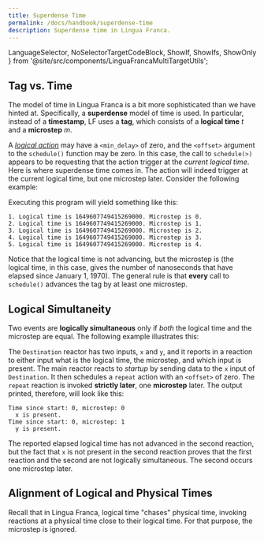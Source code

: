```yaml
---
title: Superdense Time
permalink: /docs/handbook/superdense-time
description: Superdense time in Lingua Franca.
---
```


  LanguageSelector,
  NoSelectorTargetCodeBlock,
  ShowIf, ShowIfs, ShowOnly
} from '@site/src/components/LinguaFrancaMultiTargetUtils';

<LanguageSelector c cpp py rs ts />

## Tag vs. Time

The model of time in Lingua Franca is a bit more sophisticated than we have hinted at. Specifically, a **superdense** model of time is used. In particular, instead of a **timestamp**, LF uses a **tag**, which consists of a **logical time** _t_ and a **microstep** _m_.

A [$logical$ $action$](<../writing-reactors/Actions.mdx#logical-actions>) may have a `<min_delay>` of zero, and the `<offset>` argument to the `schedule()` function may be zero. In this case, the call to `schedule(>)` appears to be requesting that the action trigger at the _current logical time_. Here is where superdense time comes in. The action will indeed trigger at the current logical time, but one microstep later. Consider the following example:


<NoSelectorTargetCodeBlock c={C_Microsteps} cpp={Cpp_Microsteps} py={Py_Microsteps} rs={Rs_Microsteps} ts={TS_Microsteps} lf />


<MicrostepsSVG title="Lingua Franca diagram: Microsteps" role="img" width="150" />

Executing this program will yield something like this:

```
1. Logical time is 1649607749415269000. Microstep is 0.
2. Logical time is 1649607749415269000. Microstep is 1.
3. Logical time is 1649607749415269000. Microstep is 2.
4. Logical time is 1649607749415269000. Microstep is 3.
5. Logical time is 1649607749415269000. Microstep is 4.
```

Notice that the logical time is not advancing, but the microstep is (the logical time, in this case, gives the number of nanoseconds that have elapsed since January 1, 1970). The general rule is that **every** call to `schedule()` advances the tag by at least one microstep.

## Logical Simultaneity

Two events are **logically simultaneous** only if _both_ the logical time and the microstep are equal. The following example illustrates this:


<NoSelectorTargetCodeBlock c={C_Simultaneous} cpp={Cpp_Simultaneous} py={Py_Simultaneous} rs={Rs_Simultaneous} ts={TS_Simultaneous} lf />


<SimultaneousSVG title="Lingua Franca diagram: Simultaneous" role="img" width="400" />

The `Destination` reactor has two inputs, `x` and `y`, and it reports in a reaction to either input what is the logical time, the microstep, and which input is present. The main reactor reacts to $startup$ by sending data to the `x` input of `Destination`. It then schedules a `repeat` action with an `<offset>` of zero. The `repeat` reaction is invoked **strictly later**, one **microstep** later. The output printed, therefore, will look like this:

```
Time since start: 0, microstep: 0
  x is present.
Time since start: 0, microstep: 1
  y is present.
```

The reported elapsed logical time has not advanced in the second reaction, but the fact that `x` is not present in the second reaction proves that the first reaction and the second are not logically simultaneous. The second occurs one microstep later.

## Alignment of Logical and Physical Times

Recall that in Lingua Franca, logical time "chases" physical time, invoking reactions at a physical time close to their logical time. For that purpose, the microstep is ignored.
